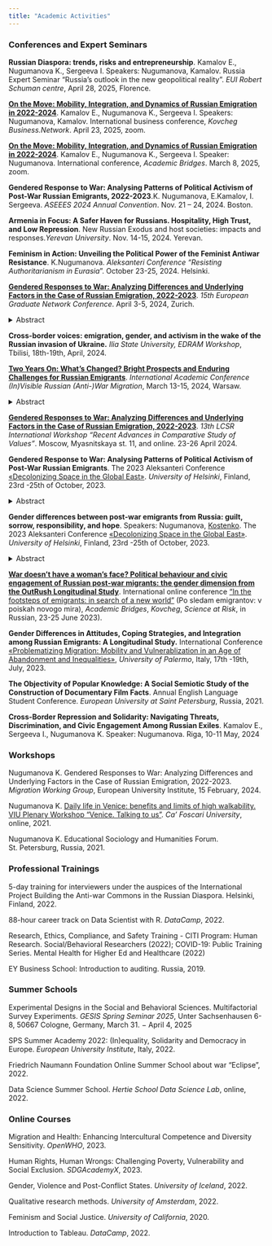 ```yaml
---
title: "Academic Activities"
---
```


<!-- This css code to control size of the page title. Here it is 0 to make it invisible -->

```{=html}
<style>
.title {
  font-size: 0px;
}
</style>
```
### **Conferences and Expert Seminars**

**Russian Diaspora: trends, risks and entrepreneurship**. Kamalov E., Nugumanova K., Sergeeva I. Speakers: Nugumanova, Kamalov. Russia Expert Seminar "Russia's outlook in the new geopolitical reality". *EUI Robert Schuman centre*, April 28, 2025, Florence.

[**On the Move: Mobility, Integration, and Dynamics of Russian Emigration in 2022-2024**](https://www.youtube.com/watch?v=Jqg7LpVreZ4&feature=youtu.be). Kamalov E., Nugumanova K., Sergeeva I. Speakers: Nugumanova, Kamalov. International business conference, *Kovcheg Business.Network*. April 23, 2025, zoom.

[**On the Move: Mobility, Integration, and Dynamics of Russian Emigration in 2022-2024**](https://www.youtube.com/watch?v=x5knR5DC0wA). Kamalov E., Nugumanova K., Sergeeva I. Speaker: Nugumanova. International conference, *Academic Bridges*. March 8, 2025, zoom.

**Gendered Response to War: Analysing Patterns of Political Activism of Post-War Russian Emigrants, 2022-2023**.K. Nugumanova, E.Kamalov, I. Sergeeva. *ASEEES 2024 Annual Convention*. Nov. 21 – 24, 2024. Boston.

**Armenia in Focus: A Safer Haven for Russians. Hospitality, High Trust, and Low Repression**. New Russian Exodus and host societies: impacts and responses.*Yerevan University*. Nov. 14-15, 2024. Yerevan.

**Feminism in Action: Unveiling the Political Power of the Feminist Antiwar Resistance**. K.Nugumanova. *Aleksanteri Conference "Resisting Authoritarianism in Eurasia*". October 23-25, 2024. Helsinki.

[**Gendered Responses to War: Analyzing Differences and Underlying Factors in the Case of Russian Emigration, 2022-2023**](https://ethz.ch/content/dam/ethz/special-interest/gess/cis/cis-dam/CIS_2024/EGN24_Program.pdf). *15th European Graduate Network Conference*. April 3-5, 2024, Zurich.

<details>

<summary>Abstract</summary>

*Does gender influence responses to war, and if so, how? As Russia's invasion of Ukraine continues, the role of gender in political activism is becoming increasingly critical. While media coverage has highlighted feminist anti-war movements, scholarly research remains less comprehensive. Our study contributes to a broader understanding of gendered responses to war by focusing on a unique subpopulation: Russian wartime migrants. Unlike their counterparts who remain in Russia, these migrants often have the ability to voice opposition to the war abroad. We draw on data from the OutRush panel survey and qualitative interviews to explore the complexity of gender differences in political activism among these migrants. By combining threat theory, political opportunity structure, and the concept of «voice, exit, loyalty» we try to understand if and how there is a gender gap and how it manifests itself after emigration. Our initial findings reveal a reverse gender gap: Russian migrant women are more politically and civically engaged than men, despite facing greater economic and social challenges after emigration, as well as a poorer psycho-emotional state. This finding is surprising, given the patriarchal and authoritarian contexts in which Russian women are socialized. To identify the factors explaining this gender gap, we use regression modelling and the Blinder-Oaxaca decomposition method. Our analysis shows that conventional predictors, such as political interest and trust levels, are not significant. Moreover, variables related to the different migration struggles experienced by women and men contribute little to explaining the gap. Instead, feelings of responsibility and a desire for reparations for war victims largely account for this gap. Interviews with female activists further emphasize the critical role that war-related emotions play in decisions about political participation, civic engagement, and even the choice to emigrate*

</details>

**Cross-border voices: emigration, gender, and activism in the wake of the Russian invasion of Ukraine.** *Ilia State University, EDRAM Workshop*, Tbilisi, 18th-19th, April, 2024.

[**Two Years On: What’s Changed? Bright Prospects and Enduring Challenges for Russian Emigrants**](https://iaepan.edu.pl/wp-content/uploads/2024/03/In_Visible_program.pdf). *International Academic Conference (In)Visible Russian (Anti-)War Migration*, March 13-15, 2024, Warsaw.

<details>

<summary>Abstract</summary>

*The war in Ukraine has catalyzed a significant emigration wave from Russia, with approximately one million (Re:Russia, 28 July, 2023) individuals leaving mainly due to political dissent against Putin's regime. This study, utilizing data from three OutRush panel study, reveals these emigrants are predominantly younger, better educated, come from affluent backgrounds, and more politically active than the average Russian, with strong gender-egalitarian views and high trust in both compatriots and host nationals (Kamalov et al., March 2022). Their migration profoundly affects both origin and destination countries, influencing labor markets (Dustmann, Glitz, and Frattini, 2008), political landscapes (Kapur, 2014), and driving political changes in their countries of origin (Waldinger and Shams, 2023; Krawatzek and Müller-Funk, 2020; Barsbai et al., 2017). Their economic contributions and political activism potentially accelerate democratization processes (Escribà-Folch, Meseguer, and Wright, 2015; O'Mahony, 2013).Host societies stand to gain from these migrants' gender-equality perspectives and political engagement, which can enrich public discourse and hasten gender equality progress. However, their activism is declining due to increasing fear of (trans)national repression. Interestingly, the study revealed the phenomenon of a reverse gender gap in activism after emigration: women are more active in political life and civic engagement in the host countries compared to men.Regression analysis and the Blinder-Ooxaca decomposition method show that such a gap can be explained by the fact that women feel more responsible for Russia's actions in Ukraine and desire to compensate for the damage.In the two years since the beginning of the war, the psycho-emotional state of emigrants has changed. Сompared to September 2022, in the summer 2023 people show more optimism and less sadness, but trust in host institutions has decreased and worries about discrimination have increased. This article draws on quantitative data of three waves of panel survey OutRush and in-depth interviews with migrants and feminist anti-war activists to provide a comprehensive picture of the profile of Russian emigrants and the dynamics of their new post-war life*.

</details>

[**Gendered Responses to War: Analyzing Differences and Underlying Factors in the Case of Russian Emigration, 2022-2023**](https://lcsr.hse.ru/en/confsem/intersem/seminar2024/program/). *13th LCSR International Workshop “Recent Advances in Comparative Study of Values”*. Moscow, Myasnitskaya st. 11, and online. 23-26 April 2024.

**Gendered Response to War: Analysing Patterns of Political Activism of Post-War Russian Emigrants**. The 2023 Aleksanteri Conference [«Decolonizing Space in the Global East»](https://www.helsinki.fi/en/conferences/decolonizing-space-global-east/program). *University of Helsinki*, Finland, 23rd -25th of October, 2023.

<details>

<summary>Abstract</summary>

*In the wake of Russia's invasion of Ukraine, gender dynamics in political activism have come to the fore. While the media has reported extensively on the rise of a feminist anti-war resistance movement, the question remains whether there are indeed tangible gender differences in the political behaviour of post-war migrants and, if so, what factors underpin these differences. Although historical narratives depict politics as a predominantly male domain, with women traditionally showing lower levels of political engagement, recent shifts suggest a more complex landscape. Analyzing data from the OutRush panel survey, this study reveals that women, despite reporting heightened feelings of depression and a bleak outlook, consistently exhibit increased political and civic activism compared to men---except in assistance to fellow Russians. Intriguingly, conventional indicators, such as political interest and trust, displayed no gender disparity. A regression analysis posits that feelings of responsibility and the urge for reparations account for the observed gender gap, suggesting that these emotions might play a pivotal role in fueling women's political fervor. To refine our understanding of gendered motivations, a forthcoming Blinder-Oaxaca decomposition analysis will examine whether emotions such as responsibility and reparations drive political and civic engagement differently across genders. The quantitative data is complemented by extensive qualitative research, including interviews with numerous feminist anti-war resistance activists. These interviews explore their personal views on the contrasting experiences of male and female activists, and examines how gender norms and institutional frameworks in their host countries either support or hinder their activist endeavours. This research hopes to illuminate the intricate tapestry of gendered political activism in post-war migration scenarios.*

</details>

**Gender differences between post-war emigrants from Russia: guilt, sorrow, responsibility, and hope**. Speakers: Nugumanova, [Kostenko](https://il.linkedin.com/in/veronica-kostenko-b6bb6a26). The 2023 Aleksanteri Conference [«Decolonizing Space in the Global East»](https://www.helsinki.fi/en/conferences/decolonizing-space-global-east/program). *University of Helsinki*, Finland, 23rd -25th of October, 2023.

<details>

<summary>Abstract</summary>

*Using Outrush panel data collected from the initiative independent project we study how women and men who emigrated from Russia after 24.02.2022 differ in their attitudes. We specifically focus on their coping strategies, their modes of incorporation into receiving societies, their bonds with Russia, fears, and plans for the future. Women tend to feel more sorrow and pain, to miss their relatives and friends who stayed in Russia more than men, and are more often depressed and frustrated. Their political attitudes and political activities abroad also show diverse trends. Thus, women are more likely than men to take part in protests, sign petitions and post on social media. In addition, in both the first and second waves of the survey, women are more likely than men to volunteer, to help Ukrainian emigrants, and to donate to Russian and local NGOs. It is also noteworthy that women more actively try to integrate into the host community, learning local languages more readily than men. However, they were also more inclined to report experiencing discrimination from both locals in the host countries and local authorities. As we have 3 waves of data collected from the same people, we can trace the changes in various attitudes of women and men in emigration which allows for broader generalizations on the interaction of gender and migration status.*

</details>

[**War doesn't have a woman's face? Political behaviour and civic engagement of Russian post-war migrants: the gender dimension from the OutRush Longitudinal Study**](https://www.youtube.com/watch?v=1xf0jzZnG_U). International online conference ["In the footsteps of emigrants: in search of a new world"](http://www.academicbridges.sbs/?page_id=290&lang=ru) (Po sledam emigrantov: v poiskah novogo mira), *Academic Bridges*, *Kovcheg*, *Science at Risk*, in Russian, 23-25 June 2023).

**Gender Differences in Attitudes, Coping Strategies, and Integration among Russian Emigrants: A Longitudinal Study.** International Conference [«Problematizing Migration: Mobility and Vulnerablization in an Age of Abandonment and Inequalities»](https://www.fabula.org/actualites/115258/problematizing-migration-mobility-and-vulnerablization-in-an-age-of-abandonment-and-inequalities.html), *University of Palermo*, Italy, 17th -19th, July, 2023.

**The Objectivity of Popular Knowledge: A Social Semiotic Study of the Construction of Documentary Film Facts**. Annual English Language Student Conference. *European University at Saint Petersburg*, Russia, 2021.

**Cross-Border Repression and Solidarity: Navigating Threats, Discrimination, and Civic Engagement Among Russian Exiles**. Kamalov E., Sergeeva I., Nugumanova K. Speaker: Nugumanova. Riga, 10-11 May, 2024

### **Workshops**

Nugumanova K. Gendered Responses to War: Analyzing Differences and Underlying Factors in the Case of Russian Emigration, 2022-2023. *Migration Working Group*, European University Institute, 15 February, 2024.

Nugumanova K. [Daily life in Venice: benefits and limits of high walkability. VIU Plenary Workshop "Venice. Talking to us"](https://www.univiu.org/images/aauniviu2017/GP/co-curr/VIU_WORKSHOP_ON_VENICE_S21_final_schedule.pdf). *Ca' Foscari University*, online, 2021.

Nugumanova K. Educational Sociology and Humanities Forum. St. Petersburg, Russia, 2021.

### **Professional Trainings**

5-day training for interviewers under the auspices of the International Project Building the Anti-war Commons in the Russian Diaspora. Helsinki, Finland, 2022.

88-hour career track on Data Scientist with R. *DataCamp*, 2022.

Research, Ethics, Compliance, and Safety Training - CITI Program: Human Research. Social/Behavioral Researchers (2022); COVID-19: Public Training Series. Mental Health for Higher Ed and Healthcare (2022)

EY Business School: Introduction to auditing. Russia, 2019.

### **Summer Schools**

Experimental Designs in the Social and
Behavioral Sciences. Multifactorial Survey Experiments. *GESIS Spring Seminar 2025*, Unter Sachsenhausen 6-8, 50667 Cologne, Germany, March 31. − April 4, 2025

SPS Summer Academy 2022: (In)equality, Solidarity and Democracy in Europe. *European University Institute*, Italy, 2022.

Friedrich Naumann Foundation Online Summer School about war "Eclipse", 2022.

Data Science Summer School. *Hertie School Data Science Lab*, online, 2022.

### **Online Courses**

Migration and Health: Enhancing Intercultural Competence and Diversity Sensitivity. *OpenWHO*, 2023.

Human Rights, Human Wrongs: Challenging Poverty, Vulnerability and Social Exclusion. *SDGAcademyX*, 2023.

Gender, Violence and Post-Conflict States. *University of Iceland*, 2022.

Qualitative research methods. *University of Amsterdam*, 2022.

Feminism and Social Justice. *University of California*, 2020.

Introduction to Tableau. *DataCamp*, 2022.
